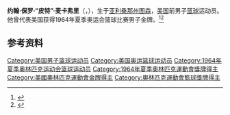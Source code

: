 {{NoteTA|G1=Sports}}
'''约翰·保罗·“皮特”·麦卡弗里'''（{{lang-en|John Paul "Pete" McCaffrey}}，{{bd|1938年|12月24日|2012年|3月4日}}），生于[[亚利桑那州|亚利桑那州]][[图森_(亚利桑那州)|图森]]，[[美国|美国]]前男子[[篮球|篮球]]运动员。他曾代表美国获得1964年夏季奥运会篮球比赛男子金牌。<ref>{{Cite web|title=John MCCAFFREY|url=https://www.olympic.org/john-mccaffrey|accessdate=2021-04-08|work=International Olympic Committee|archive-date=2020-09-28|archive-url=https://web.archive.org/web/20200928033349/https://www.olympic.org/john-mccaffrey|dead-url=no}}</ref><ref>{{cite web|url=https://www.olympedia.org/athletes/6640|title=Pete McCaffrey|work=Olympedia|accessdate=2021-04-09|archive-date=2020-06-10|archive-url=https://web.archive.org/web/20200610085220/https://www.olympedia.org/athletes/6640|dead-url=no}}</ref>

== 参考资料 ==
{{reflist}}

{{1964年夏季奥运会美国男子篮球阵容}}

{{Authority control}}
{{DEFAULTSORT:McCaffrey, Pete}}
[[Category:美国男子篮球运动员|Category:美国男子篮球运动员]]
[[Category:美国奥运篮球运动员|Category:美国奥运篮球运动员]]
[[Category:1964年夏季奥林匹克运动会篮球运动员|Category:1964年夏季奥林匹克运动会篮球运动员]]
[[Category:1964年夏季奧林匹克運動會獎牌得主|Category:1964年夏季奧林匹克運動會獎牌得主]]
[[Category:美國奧林匹克運動會金牌得主|Category:美國奧林匹克運動會金牌得主]]
[[Category:奧林匹克運動會籃球獎牌得主|Category:奧林匹克運動會籃球獎牌得主]]